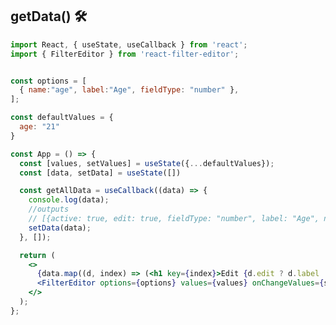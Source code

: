 
<Meta title="Props/getData" />

## getData() 🛠

```jsx
import React, { useState, useCallback } from 'react';
import { FilterEditor } from 'react-filter-editor';


const options = [
  { name:"age", label:"Age", fieldType: "number" },
];

const defaultValues = {
  age: "21"
}

const App = () => {
  const [values, setValues] = useState({...defaultValues});
  const [data, setData] = useState([])

  const getAllData = useCallback((data) => {
    console.log(data);
    //outputs
    // [{active: true, edit: true, fieldType: "number", label: "Age", name: "age", value: "31/05/2000"}]
    setData(data);
  }, []);

  return (
    <>
      {data.map((d, index) => (<h1 key={index}>Edit {d.edit ? d.label : ""}</h1>))}
      <FilterEditor options={options} values={values} onChangeValues={setValues} getData={getAllData} />
    </>
  );
};
```